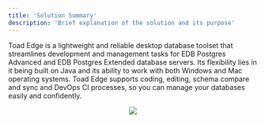 ```yaml
---
title: 'Solution Summary'
description: 'Brief explanation of the solution and its purpose'
---
```


Toad Edge is a lightweight and reliable desktop database toolset that streamlines development and management tasks for EDB Postgres Advanced and EDB Postgres Extended database servers. Its flexibility lies in it being built on Java and its ability to work with both Windows and Mac operating systems. Toad Edge supports coding, editing, schema compare and sync and DevOps CI processes, so you can manage your databases easily and confidently.        

<p align="center">
  <img src="Images/ToadEdgeSolutionSummary.png">
</p>
